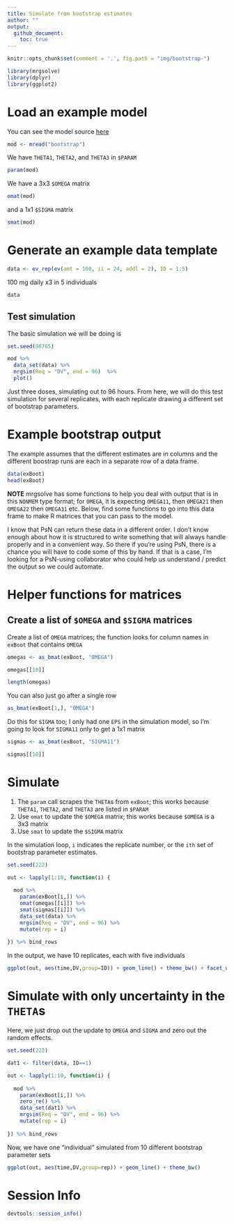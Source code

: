 ```yaml
---
title: Simulate from bootstrap estimates
author: ""
output: 
  github_document:
    toc: true
---
```



```r
knitr::opts_chunk$set(comment = '.', fig.path = "img/bootstrap-")
```



```r
library(mrgsolve)
library(dplyr)
library(ggplot2)
```

# Load an example model

You can see the model source [here](bootstrap.cpp)
```r
mod <- mread("bootstrap")
```

We have `THETA1`, `THETA2`, and `THETA3` in `$PARAM`

```r
param(mod)
```

We have a 3x3 `$OMEGA` matrix
```r
omat(mod)
```

and a 1x1 `$SIGMA` matrix
```r
smat(mod)
```

# Generate an example data template

```r
data <- ev_rep(ev(amt = 100, ii = 24, addl = 2), ID = 1:5)
```

100 mg daily x3 in 5 individuals

```r
data
```


## Test simulation


The basic simulation we will be doing is
```r
set.seed(98765)

mod %>%
  data_set(data) %>%
  mrgsim(Req = "DV", end = 96)  %>% 
  plot()
```

Just three doses, simulating out to 96 hours.  From here, we will do this 
test simulation for several replicates, with each replicate drawing a different
set of bootstrap parameters.

# Example bootstrap output

The example assumes that the different estimates are in 
columns and the different boostrap runs are each 
in a separate row of a data frame.

```r
data(exBoot)
head(exBoot)
```


__NOTE__ mrgsolve has some
 functions to help you deal with 
output that is in this `NONMEM` type format; for 
`OMEGA`, it is expecting `OMEGA11`, then `OMEGA21`
then `OMEGA22`  then `OMEGA31` etc.  Below, find
some functions to go into this data frame to 
make R matrices that you can pass to the 
model. 

I know that PsN can return these data in a 
different order.  I don't know enough about 
how it is structured to write something that 
will always handle properly and in a convenient
way.  So there if you're using PsN, there is a chance
you will have to code some of this by hand.  If that
is a case, I'm looking for a PsN-using collaborator
who could help us understand / predict the 
output so we could automate. 


# Helper functions for matrices

## Create a list of `$OMEGA` and `$SIGMA` matrices

Create a list of `OMEGA` matrices; the function looks for column
names in `exBoot` that contains `OMEGA`
```r
omegas <- as_bmat(exBoot, "OMEGA")
```

```r
omegas[[10]]
```

```r
length(omegas)
```

You can also just go after a single row
```r
as_bmat(exBoot[1,], "OMEGA")
```


Do this for `SIGMA` too; I only had one `EPS` in the 
simulation model, so I'm going to look for `SIGMA11` only
to get a 1x1 matrix
```r
sigmas <- as_bmat(exBoot, "SIGMA11")

sigmas[[10]]
```

# Simulate

1.  The `param` call scrapes the `THETA`s from `exBoot`; this works
because `THETA1`, `THETA2`, and `THETA3` are listed in `$PARAM`
1.  Use `omat` to update the `$OMEGA` matrix; this works because
`$OMEGA` is a 3x3 matrix
1.  Use `smat` to update the `$SIGMA` matrix

In the simulation loop, `i` indicates the replicate number, or the `ith`
set of bootstrap parameter estimates.

```r
set.seed(222)

out <- lapply(1:10, function(i) {
  
  mod %>%
    param(exBoot[i,]) %>%
    omat(omegas[[i]]) %>%
    smat(sigmas[[i]]) %>%
    data_set(data) %>%
    mrgsim(Req = "DV", end = 96) %>%
    mutate(rep = i)
  
}) %>% bind_rows
```


In the output, we have 10 replicates, each with five individuals
```r
ggplot(out, aes(time,DV,group=ID)) + geom_line() + theme_bw() + facet_wrap(~rep)
```

# Simulate with only uncertainty in the `THETA`s

Here, we just drop out the update to `OMEGA` and `SIGMA` and 
zero out the random effects.

```r
set.seed(222)

dat1 <- filter(data, ID==1)

out <- lapply(1:10, function(i) {
  
  mod %>%
    param(exBoot[i,]) %>%
    zero_re() %>%
    data_set(dat1) %>%
    mrgsim(Req = "DV", end = 96) %>%
    mutate(rep = i)
  
}) %>% bind_rows
```

Now, we have one "individual" simulated from 10 different bootstrap 
parameter sets

```r
ggplot(out, aes(time,DV,group=rep)) + geom_line() + theme_bw() 
```

# Session Info
```r
devtools::session_info()
```

